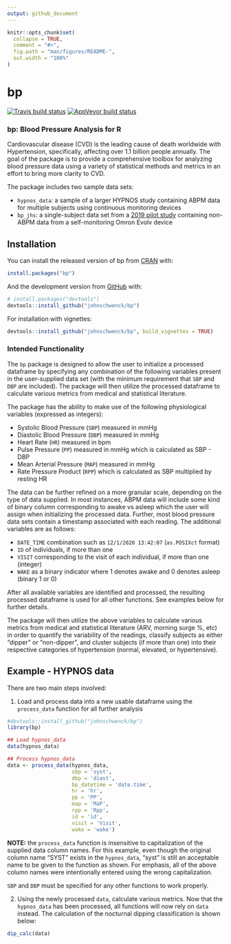 ---
output: github_document
---

<!-- README.md is generated from README.Rmd. Please edit that file -->

```{r, include = FALSE}
knitr::opts_chunk$set(
  collapse = TRUE,
  comment = "#>",
  fig.path = "man/figures/README-",
  out.width = "100%"
)
```

# bp

<!-- badges: start -->
[![Travis build status](https://travis-ci.com/johnschwenck/bp.svg?branch=master)](https://travis-ci.com/johnschwenck/bp)
[![AppVeyor build status](https://ci.appveyor.com/api/projects/status/github/johnschwenck/bp?branch=master&svg=true)](https://ci.appveyor.com/project/johnschwenck/bp)
<!-- badges: end -->

### bp: Blood Pressure Analysis for R
Cardiovascular disease (CVD) is the leading cause of death worldwide with Hypertension, specifically, affecting over 1.1 billion people annually. The goal of the \code{bp} package is to provide a comprehensive toolbox for analyzing blood pressure data using a variety of statistical methods and metrics in an effort to bring more clarity to CVD.

The \code{bp} package includes two sample data sets:

- `hypnos_data`: a sample of a larger HYPNOS study containing ABPM data for multiple subjects using continuous monitoring devices
- `bp_jhs`: a single-subject data set from a [2019 pilot study](https://dataverse.harvard.edu/dataverse/r4r) containing non-ABPM data from a self-monitoring Omron Evolv device 

## Installation

You can install the released version of bp from [CRAN](https://CRAN.R-project.org) with:

``` r
install.packages("bp")
```

And the development version from [GitHub](https://github.com/) with:

``` r
# install.packages("devtools")
devtools::install_github("johnschwenck/bp")
```

For installation with vignettes:
```r
devtools::install_github("johnschwenck/bp", build_vignettes = TRUE)
```

### Intended Functionality
The `bp` package is designed to allow the user to initialize a processed dataframe by specifying any combination of the following variables present in the user-supplied data set (with the minimum requirement that `SBP` and `DBP` are included). The package will then utilize the processed dataframe to calculate various metrics from medical and statistical literature. 

The package has the ability to make use of the following physiological variables (expressed as integers):

* Systolic Blood Pressure (`SBP`) measured in mmHg
* Diastolic Blood Pressure (`DBP`) measured in mmHg
* Heart Rate (`HR`) measured in bpm
* Pulse Pressure (`PP`) measured in mmHg which is calculated as SBP - DBP
* Mean Arterial Pressure (`MAP`) measured in mmHg
* Rate Pressure Product (`RPP`) which is calculated as SBP multiplied by resting HR

The data can be further refined on a more granular scale, depending on the type of data supplied. In most instances, ABPM data will include some kind of binary column corresponding to awake vs asleep which the user will assign when initializing the processed data. Further, most blood pressure data sets contain a timestamp associated with each reading. The additional variables are as follows:

* `DATE_TIME` combination such as `12/1/2020 13:42:07` (`as.POSIXct` format)
* `ID` of individuals, if more than one
* `VISIT` corresponding to the visit of each individual, if more than one (integer)
* `WAKE` as a binary indicator where 1 denotes awake and 0 denotes asleep (binary 1 or 0)

After all available variables are identified and processed, the resulting processed dataframe is used for all other functions. See examples below for further details.

The package will then utilize the above variables to calculate various metrics from medical and statistical literature (ARV, morning surge %, etc) in order to quantify the variability of the readings, classify subjects as either "dipper" or "non-dipper", and cluster subjects (if more than one) into their respective categories of hypertension (normal, elevated, or hypertensive).

## Example - HYPNOS data

There are two main steps involved: 

1. Load and process data into a new usable dataframe using the `process_data` function for all further analysis

```{r}
#devtools::install_github("johnschwenck/bp")
library(bp)

## Load hypnos_data
data(hypnos_data)

## Process hypnos_data
data <- process_data(hypnos_data, 
                     sbp = 'syst', 
                     dbp = 'diast', 
                     bp_datetime = 'date.time', 
                     hr = 'hr', 
                     pp = 'PP', 
                     map = 'MaP', 
                     rpp = 'Rpp', 
                     id = 'id', 
                     visit = 'Visit', 
                     wake = 'wake')

```
**NOTE:** the `process_data` function is insensitive to capitalization of the supplied data column names. For this example, even though the original column name "SYST" exists in the `hypnos_data`, "syst" is still an acceptable name to be given to the function as shown. For emphasis, all of the above column names were intentionally entered using the wrong capitalization.

`SBP` and `DBP` must be specified for any other functions to work properly.


2. Using the newly processed `data`, calculate various metrics. Now that the `hypnos_data` has been processed, all functions will now rely on `data` instead. The calculation of the nocturnal dipping classification is shown below:
```{r}
dip_calc(data)
```

